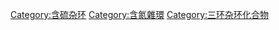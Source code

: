 {{Cat main|en:Dibenzothiazepine|二苯並硫氮雜}}
{{Commons category|Dibenzothiazepines}}

[[Category:含硫杂环|Category:含硫杂环]]
[[Category:含氮雜環|Category:含氮雜環]]
[[Category:三环杂环化合物|Category:三环杂环化合物]]